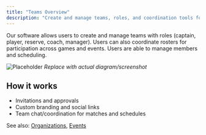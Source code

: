 ```yaml
---
title: "Teams Overview"
description: "Create and manage teams, roles, and coordination tools for competition."
---
```


Our software allows users to create and manage teams with roles (captain, player, reserve, coach, manager). Users can also coordinate rosters for participation across games and events. Users are able to manage members and scheduling.

<img src="/images/screenshots/teams-overview.png" alt="Placeholder" /> _Replace with actual diagram/screenshot_

## How it works

- Invitations and approvals
- Custom branding and social links
- Team chat/coordination for matches and schedules

See also: [Organizations](/organizations/overview), [Events](/events/overview)